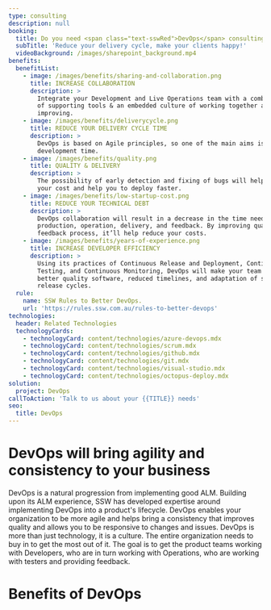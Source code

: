 ```yaml
---
type: consulting
description: null
booking:
  title: Do you need <span class="text-sswRed">DevOps</span> consulting?
  subTitle: 'Reduce your delivery cycle, make your clients happy!'
  videoBackground: /images/sharepoint_background.mp4
benefits:
  benefitList:
    - image: /images/benefits/sharing-and-collaboration.png
      title: INCREASE COLLABORATION
      description: >
        Integrate your Development and Live Operations team with a combination
        of supporting tools & an embedded culture of working together and
        improving.
    - image: /images/benefits/deliverycycle.png
      title: REDUCE YOUR DELIVERY CYCLE TIME
      description: >
        DevOps is based on Agile principles, so one of the main aims is faster
        development time.
    - image: /images/benefits/quality.png
      title: QUALITY & DELIVERY
      description: >
        The possibility of early detection and fixing of bugs will help reduce
        your cost and help you to deploy faster.
    - image: /images/benefits/low-startup-cost.png
      title: REDUCE YOUR TECHNICAL DEBT
      description: >
        DevOps collaboration will result in a decrease in the time needed for
        production, operation, delivery, and feedback. By improving quality and
        feedback process, it’ll help reduce your costs.
    - image: /images/benefits/years-of-experience.png
      title: INCREASE DEVELOPER EFFICIENCY
      description: >
        Using its practices of Continuous Release and Deployment, Continuous
        Testing, and Continuous Monitoring, DevOps will make your team deliver
        better quality software, reduced timelines, and adaptation of shorter
        release cycles.
  rule:
    name: SSW Rules to Better DevOps.
    url: 'https://rules.ssw.com.au/rules-to-better-devops'
technologies:
  header: Related Technologies
  technologyCards:
    - technologyCard: content/technologies/azure-devops.mdx
    - technologyCard: content/technologies/scrum.mdx
    - technologyCard: content/technologies/github.mdx
    - technologyCard: content/technologies/git.mdx
    - technologyCard: content/technologies/visual-studio.mdx
    - technologyCard: content/technologies/octopus-deploy.mdx
solution:
  project: DevOps
callToAction: 'Talk to us about your {{TITLE}} needs'
seo:
  title: DevOps
---
```


# DevOps will bring **agility and consistency** to your business

DevOps is a natural progression from implementing good ALM. Building upon its ALM experience, SSW has developed expertise around implementing DevOps into a product's lifecycle. DevOps enables your organization to be more agile and helps bring a consistency that improves quality and allows you to be responsive to changes and issues. DevOps is more than just technology, it is a culture. The entire organization needs to buy in to get the most out of it. The goal is to get the product teams working with Developers, who are in turn working with Operations, who are working with testers and providing feedback.

# Benefits of DevOps

